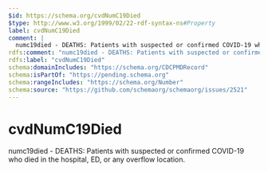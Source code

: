 ```yaml
---
$id: https://schema.org/cvdNumC19Died
$type: http://www.w3.org/1999/02/22-rdf-syntax-ns#Property
label: cvdNumC19Died
comment: |
  numc19died - DEATHS: Patients with suspected or confirmed COVID-19 who died in the hospital, ED, or any overflow location.
rdfs:comment: "numc19died - DEATHS: Patients with suspected or confirmed COVID-19 who died in the hospital, ED, or any overflow location."
rdfs:label: "cvdNumC19Died"
schema:domainIncludes: "https://schema.org/CDCPMDRecord"
schema:isPartOf: "https://pending.schema.org"
schema:rangeIncludes: "https://schema.org/Number"
schema:source: "https://github.com/schemaorg/schemaorg/issues/2521"
---
```


# cvdNumC19Died

numc19died - DEATHS: Patients with suspected or confirmed COVID-19 who died in the hospital, ED, or any overflow location.

